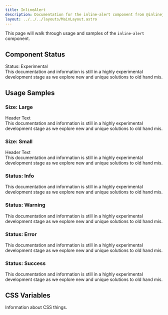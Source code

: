 ```yaml
---
title: InlineAlert
description: Documentation for the inline-alert component from @inlinejs/inline-alert
layout: ../../../layouts/MainLayout.astro
---
```


This page will walk through usage and samples of the `inline-alert` component.

## Component Status

<inline-alert alert-type="warning" size="large" client:load>
  <span slot="header">Status: Experimental</span>
  <div>
    This documentation and information is still in a highly experimental
    development stage as we explore new and unique solutions to old hand mis.
  </div>
</inline-alert>

## Usage Samples

### Size: Large

<inline-alert alert-type="info" alert-size="large">
  <span slot="header">Header Text</span>
  <div>
    This documentation and information is still in a highly experimental
    development stage as we explore new and unique solutions to old hand mis.
  </div>
</inline-alert>

### Size: Small

<inline-alert alert-type="info" alert-size="small">
  <span slot="header">Header Text</span>
  <div>
    This documentation and information is still in a highly experimental
    development stage as we explore new and unique solutions to old hand mis.
  </div>
</inline-alert>

### Status: Info

<inline-alert alert-type="info" alert-size="large">
  <div>
    This documentation and information is still in a highly experimental
    development stage as we explore new and unique solutions to old hand mis.
  </div>
</inline-alert>

### Status: Warning

<inline-alert alert-type="warning" alert-size="large">
  <div>
    This documentation and information is still in a highly experimental
    development stage as we explore new and unique solutions to old hand mis.
  </div>
</inline-alert>

### Status: Error

<inline-alert alert-type="error" alert-size="large">
  <div>
    This documentation and information is still in a highly experimental
    development stage as we explore new and unique solutions to old hand mis.
  </div>
</inline-alert>

### Status: Success

<inline-alert alert-type="success" alert-size="large">
  <div>
    This documentation and information is still in a highly experimental
    development stage as we explore new and unique solutions to old hand mis.
  </div>
</inline-alert>

## CSS Variables

Information about CSS things.
